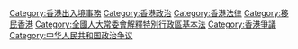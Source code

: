 {{catmore}}

[[Category:香港出入境事務|Category:香港出入境事務]]
[[Category:香港政治|Category:香港政治]]
[[Category:香港法律|Category:香港法律]]
[[Category:移民香港|Category:移民香港]]
[[Category:全國人大常委會解釋特別行政區基本法|Category:全國人大常委會解釋特別行政區基本法]]
[[Category:香港爭議|Category:香港爭議]]
[[Category:中华人民共和国政治争议|Category:中华人民共和国政治争议]]